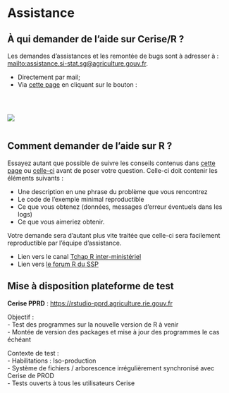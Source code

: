 # Assistance {.backgroundTitre}

## À qui demander de l'aide sur Cerise/R ?

Les demandes d'assistances et les remontée de bugs sont à adresser à : 
<mailto:assistance.si-stat.sg@agriculture.gouv.fr>.  

- Directement par mail;  
- Via [cette page](https://orion.agriculture/confluence/display/CER/Portail+d%27assistance+Cerise) en cliquant sur le bouton : 

<br>

::: columns
::: {.column width="50%"}
![](img/bouton_assistance.png){fig-align="center"}
:::

::: {.column width="50%"}

:::
:::


## Comment demander de l'aide sur R ?

Essayez autant que possible de suivre les conseils contenus dans [cette page](https://book.utilitr.org/03_Fiches_thematiques/Fiche_resoudre_un_probleme.html#comment-r%25C3%25A9diger-sa-question) ou [celle-ci](https://stackoverflow.com/questions/5963269/how-to-make-a-great-r-reproducible-example) avant de poser votre question. Celle-ci doit contenir les éléments suivants :

- Une description en une phrase du problème que vous rencontrez  
- Le code de l’exemple minimal reproductible  
- Ce que vous obtenez (données, messages d’erreur éventuels dans les logs)  
- Ce que vous aimeriez obtenir.  
    

[Votre demande sera d'autant plus vite traitée que celle-ci sera facilement reproductible par l'équipe d'assistance.]{.full-width .content-box-yellow} 

- Lien vers le canal [Tchap R inter-ministériel](https://tchap.gouv.fr/#/room/#RdIezwNF:agent.finances.tchap.gouv.fr)    
- Lien vers [le forum R du SSP](https://agriculture.forums.listes.m2.e2.rie.gouv.fr/sympa/arc/forum-r) 

## Mise à disposition plateforme de test

**Cerise PPRD** : [https://rstudio-pprd.agriculture.rie.gouv.fr](https://rstudio-pprd.agriculture.rie.gouv.fr) 

[Objectif :]{.green}  
  - Test des programmes sur la nouvelle version de R à venir  
  - Montée de version des packages et mise à jour des programmes le cas échéant  
  
[Contexte de test :]{.green}  
  - Habilitations : Iso-production  
  - Système de fichiers / arborescence irrégulièrement synchronisé avec Cerise de PROD  
  - Tests ouverts à tous les utilisateurs Cerise